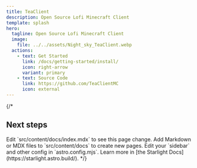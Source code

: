```yaml
---
title: TeaClient
description: Open Source Lofi Minecraft Client
template: splash
hero:
  tagline: Open Source Lofi Minecraft Client
  image:
    file: ../../assets/Night_sky_TeaClient.webp
  actions:
    - text: Get Started
      link: /docs/getting-started/install/
      icon: right-arrow
      variant: primary
    - text: Source Code
      link: https://github.com/TeaClientMC
      icon: external
---
```

{/* 

## Next steps

<CardGrid stagger>
	<Card title="Update content" icon="pencil">
		Edit `src/content/docs/index.mdx` to see this page change.
	</Card>
	<Card title="Add new content" icon="add-document">
		Add Markdown or MDX files to `src/content/docs` to create new pages.
	</Card>
	<Card title="Configure your site" icon="setting">
		Edit your `sidebar` and other config in `astro.config.mjs`.
	</Card>
	<Card title="Read the docs" icon="open-book">
		Learn more in [the Starlight Docs](https://starlight.astro.build/).
	</Card>
</CardGrid> */}
